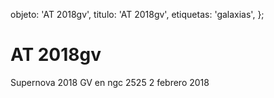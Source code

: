 
  objeto: 'AT 2018gv',
  titulo: 'AT 2018gv',
  etiquetas: 'galaxias',
};

# AT 2018gv

<Imagen
  src="registro/at2018-gv_20180202_1_at2018gv_20180202_i88.jpg"
  fecha="20180202"
/>

Supernova 2018 GV en ngc 2525 2 febrero 2018